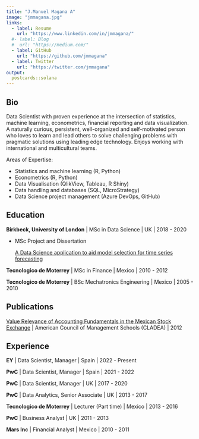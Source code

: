 ```yaml
---
title: "J.Manuel Magana A"
image: "jmmagana.jpg"
links:
  - label: Resume
    url: "https://www.linkedin.com/in/jmmagana/"
  #- label: Blog
  #  url: "https://medium.com/"
  - label: GitHub
    url: "https://github.com/jmmagana"
  - label: Twitter
    url: "https://twitter.com/jmmagana"
output:
  postcards::solana
---
```

 
## Bio

Data Scientist with proven experience at the intersection of statistics, machine learning, econometrics, financial reporting and data visualization. A naturally curious, persistent, well-organized and self-motivated person who loves to learn and lead others to solve challenging problems with pragmatic solutions using leading edge technology. Enjoys working with international and multicultural teams.

Areas of Expertise:

* Statistics and machine learning (R, Python)
* Econometrics (R, Python)
* Data Visualisation (QlikView, Tableau, R Shiny)
* Data handling and databases (SQL, MicroStrategy)
* Data Science project management (Azure DevOps, GitHub)

## Education

**Birkbeck, University of London** | MSc in Data Science | UK | 2018 - 2020
  
  + MSc Project and Dissertation
    
    [A Data Science application to aid model selection for time series forecasting](https://drive.google.com/file/d/1JI7OzmSK27YzyHs-5a4dfbr34M_Gw2O3/view?usp=sharing)

**Tecnologico de Moterrey** | MSc in Finance | Mexico | 2010 - 2012

**Tecnologico de Moterrey** | BSc Mechatronics Engineering | Mexico | 2005 - 2010

## Publications

[Value Relevance of Accounting Fundamentals in the Mexican Stock Exchange](https://www.academia.edu/14449992/VALUE_RELEVANCE_OF_ACCOUNTING_FUNDAMENTALS_IN_THE_MEXICAN_STOCK_EXCHANGE) | American Council of Management Schools (CLADEA) | 2012

## Experience

**EY** | Data Scientist, Manager | Spain | 2022 - Present

**PwC** | Data Scientist, Manager | Spain | 2021 - 2022
  
**PwC** | Data Scientist, Manager | UK | 2017 - 2020

**PwC** | Data Analytics, Senior Associate | UK | 2013 - 2017

**Tecnologico de Moterrey** | Lecturer (Part time) | Mexico | 2013 - 2016

**PwC** | Business Analyst | UK | 2011 - 2013

**Mars Inc** | Financial Analyst | Mexico | 2010 - 2011

